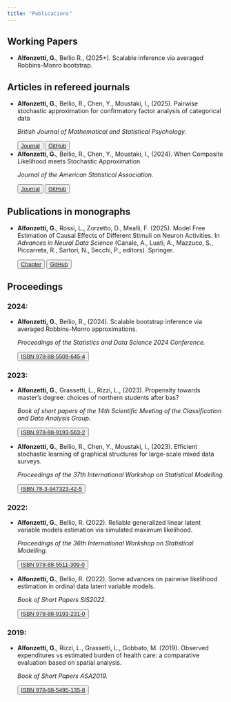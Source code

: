 ```yaml
---
title: "Publications"
---
```


## Working Papers
- **Alfonzetti, G.**, Bellio R., (2025+). Scalable inference via averaged Robbins-Monro
bootstrap.

## Articles in refereed journals
- **Alfonzetti, G.**, Bellio, R., Chen, Y., Moustaki, I., (2025). Pairwise stochastic approximation for confirmatory factor analysis of categorical data <p class="text-primary">*British Journal of Mathematical and Statistical Psychology.*<p> <p><div>
<button type="button" class="btn btn-outline-primary">[Journal](https://doi.org/10.1111/bmsp.12347)</button>  
<button type="button" class="btn btn-outline-primary">[GitHub](https://github.com/giuseppealfonzetti/experimentsSTOPLFA/tree/main)</button>
</div>

- **Alfonzetti, G.**, Bellio, R., Chen, Y., Moustaki, I., (2024). When Composite Likelihood meets Stochastic Approximation <p class="text-primary">*Journal of the American Statistical Association.*<p> <p><div>
<button type="button" class="btn btn-outline-primary">[Journal](https://doi.org/10.1080/01621459.2024.2436219)</button>  
<button type="button" class="btn btn-outline-primary">[GitHub](https://github.com/giuseppealfonzetti/experiments_stoCL/tree/main)</button>
</div>

## Publications in monographs
- **Alfonzetti, G.**, Rossi, L., Zorzetto, D., Mealli, F. (2025). Model Free Estimation of Causal Effects of Different Stimuli on Neuron Activities. In *Advances in Neural Data Science* (Canale, A., Luati, A., Mazzuco, S., Piccarreta, R., Sartori, N., Secchi, P., editors). Springer.
<p><div>
<button type="button" class="btn btn-outline-primary">[Chapter](https://link.springer.com/chapter/10.1007/978-3-031-70638-7_2)</button>  
<button type="button" class="btn btn-outline-primary">[GitHub](https://github.com/giuseppealfonzetti/CausVisNral)</button>
</div>
 

## Proceedings
### 2024:
- **Alfonzetti, G.**, Bellio, R., (2024). Scalable bootstrap inference via averaged Robbins-Monro approximations. <p class="text-primary">*Proceedings of the Statistics and Data Science 2024 Conference.*<p><button type="button" class="btn btn-outline-primary">[ISBN 978-88-5509-645-4](https://unipapress.com/book/proceedings-of-the-statistics-and-data-science-2024-conference/)</button>

### 2023:
- **Alfonzetti, G.**, Grassetti, L., Rizzi, L., (2023). Propensity towards master's degree: choices of northern students after bas? <p class="text-primary">*Book of short papers of the 14th Scientific Meeting of the Classification and Data Analysis Group.*<p><button type="button" class="btn btn-outline-primary">[ISBN 978-88-9193-563-2](https://air.uniud.it/handle/11390/1262890)</button>

- **Alfonzetti, G.**, Bellio, R., Chen, Y., Moustaki, I., (2023). Efficient stochastic learning of graphical structures for large-scale mixed data surveys. <p class="text-primary">*Proceedings of the 37th International Workshop on Statistical Modelling.*<p>
<button type="button" class="btn btn-outline-primary">[ISBN 78-3-947323-42-5](https://iwsm2023.statistik.tu-dortmund.de/storages/iwsm2023-statistik/r/dokumente/IWSM_2023_Conference_Proceedings.pdf)</button>

### 2022:
- **Alfonzetti, G.**, Bellio, R. (2022). Reliable generalized linear latent variable models estimation via simulated maximum likelihood. <p class="text-primary">*Proceedings of the 36th International Workshop on Statistical Modelling.*<p>
<button type="button" class="btn btn-outline-primary">[ISBN 978-88-5511-309-0](https://www.openstarts.units.it/handle/10077/33740)</button>

- **Alfonzetti, G.**, Bellio, R. (2022). Some advances on pairwise likelihood estimation in ordinal data latent variable models. <p class="text-primary">*Book of Short Papers SIS2022.*<p>
<button type="button" class="btn btn-outline-primary">[ISBN  978-88-9193-231-0](https://it.pearson.com/docenti/universita/partnership/sis.html)</button>

### 2019:
- **Alfonzetti, G.**, Rizzi, L., Grassetti, L., Gobbato, M. (2019). Observed expenditures vs estimated burden of health care: a comparative evaluation based on spatial analysis. <p class="text-primary">*Book of Short Papers ASA2019.*<p>
<button type="button" class="btn btn-outline-primary">[ISBN  978-88-5495-135-8](https://air.uniud.it/handle/11390/1168519?mode=complete)</button>
